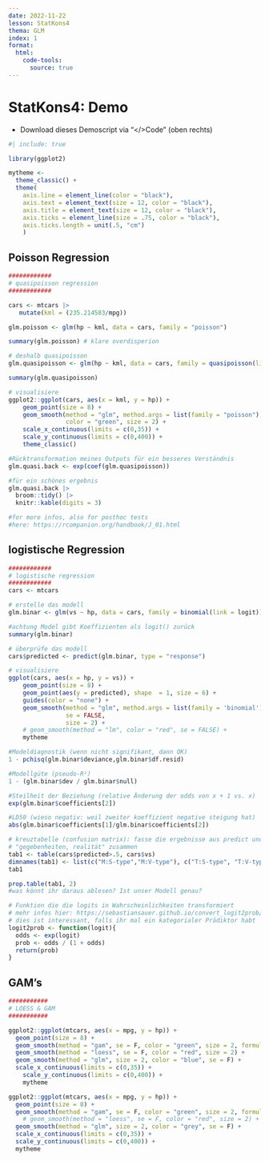 ```yaml
---
date: 2022-11-22
lesson: StatKons4
thema: GLM
index: 1
format:
  html:
    code-tools:
      source: true
---
```


# StatKons4: Demo

- Download dieses Demoscript via "\</\>Code" (oben rechts)

```r
#| include: true

library(ggplot2)

mytheme <- 
  theme_classic() + 
  theme(
    axis.line = element_line(color = "black"), 
    axis.text = element_text(size = 12, color = "black"), 
    axis.title = element_text(size = 12, color = "black"), 
    axis.ticks = element_line(size = .75, color = "black"), 
    axis.ticks.length = unit(.5, "cm")
    )
```

## Poisson Regression

```r
############
# quasipoisson regression
############

cars <- mtcars |> 
   mutate(kml = (235.214583/mpg))

glm.poisson <- glm(hp ~ kml, data = cars, family = "poisson")

summary(glm.poisson) # klare overdisperion

# deshalb quasipoisson
glm.quasipoisson <- glm(hp ~ kml, data = cars, family = quasipoisson(link = log))

summary(glm.quasipoisson)

# visualisiere
ggplot2::ggplot(cars, aes(x = kml, y = hp)) + 
    geom_point(size = 8) + 
    geom_smooth(method = "glm", method.args = list(family = "poisson"), se = F,
                color = "green", size = 2) + 
    scale_x_continuous(limits = c(0,35)) + 
    scale_y_continuous(limits = c(0,400)) + 
    theme_classic()

#Rücktransformation meines Outputs für ein besseres Verständnis
glm.quasi.back <- exp(coef(glm.quasipoisson))

#für ein schönes ergebnis
glm.quasi.back |>
  broom::tidy() |> 
  knitr::kable(digits = 3)

#for more infos, also for posthoc tests
#here: https://rcompanion.org/handbook/J_01.html
```

## logistische Regression

```r
############
# logistische regression
############
cars <- mtcars

# erstelle das modell
glm.binar <- glm(vs ~ hp, data = cars, family = binomial(link = logit)) 

#achtung Model gibt Koeffizienten als logit() zurück
summary(glm.binar)

# überprüfe das modell
cars$predicted <- predict(glm.binar, type = "response")

# visualisiere
ggplot(cars, aes(x = hp, y = vs)) +    
    geom_point(size = 8) +
    geom_point(aes(y = predicted), shape  = 1, size = 6) +
    guides(color = "none") +
    geom_smooth(method = "glm", method.args = list(family = 'binomial'), 
                se = FALSE,
                size = 2) +
    # geom_smooth(method = "lm", color = "red", se = FALSE) +
    mytheme

#Modeldiagnostik (wenn nicht signifikant, dann OK)
1 - pchisq(glm.binar$deviance,glm.binar$df.resid)  

#Modellgüte (pseudo-R²)
1 - (glm.binar$dev / glm.binar$null)  

#Steilheit der Beziehung (relative Änderung der odds von x + 1 vs. x)
exp(glm.binar$coefficients[2])

#LD50 (wieso negativ: weil zweiter koeffizient negative steigung hat)
abs(glm.binar$coefficients[1]/glm.binar$coefficients[2])

# kreuztabelle (confusion matrix): fasse die ergebnisse aus predict und 
# "gegebenheiten, realität" zusammen
tab1 <- table(cars$predicted>.5, cars$vs)
dimnames(tab1) <- list(c("M:S-type","M:V-type"), c("T:S-type", "T:V-type"))
tab1 

prop.table(tab1, 2) 
#was könnt ihr daraus ablesen? Ist unser Modell genau?

# Funktion die die logits in Wahrscheinlichkeiten transformiert
# mehr infos hier: https://sebastiansauer.github.io/convert_logit2prob/
# dies ist interessant, falls ihr mal ein kategorialer Prädiktor habt
logit2prob <- function(logit){
  odds <- exp(logit)
  prob <- odds / (1 + odds)
  return(prob)
}
```

## GAM's

```r
###########
# LOESS & GAM
###########

ggplot2::ggplot(mtcars, aes(x = mpg, y = hp)) + 
  geom_point(size = 8) + 
  geom_smooth(method = "gam", se = F, color = "green", size = 2, formula = y ~ s(x, bs = "cs")) + 
  geom_smooth(method = "loess", se = F, color = "red", size = 2) + 
  geom_smooth(method = "glm", size = 2, color = "blue", se = F) + 
  scale_x_continuous(limits = c(0,35)) + 
    scale_y_continuous(limits = c(0,400)) + 
    mytheme

ggplot2::ggplot(mtcars, aes(x = mpg, y = hp)) + 
  geom_point(size = 8) + 
  geom_smooth(method = "gam", se = F, color = "green", size = 2, formula = y ~ s(x, bs = "cs")) + 
    # geom_smooth(method = "loess", se = F, color = "red", size = 2) + 
  geom_smooth(method = "glm", size = 2, color = "grey", se = F) + 
  scale_x_continuous(limits = c(0,35)) + 
  scale_y_continuous(limits = c(0,400)) + 
  mytheme
```
